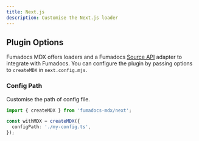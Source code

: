 ```yaml
---
title: Next.js
description: Customise the Next.js loader
---
```


## Plugin Options

Fumadocs MDX offers loaders and a Fumadocs [Source API](/docs/headless/source-api) adapter to integrate with Fumadocs.
You can configure the plugin by passing options to `createMDX` in `next.config.mjs`.

### Config Path

Customise the path of config file.

```ts
import { createMDX } from 'fumadocs-mdx/next';

const withMDX = createMDX({
  configPath: './my-config.ts',
});
```
